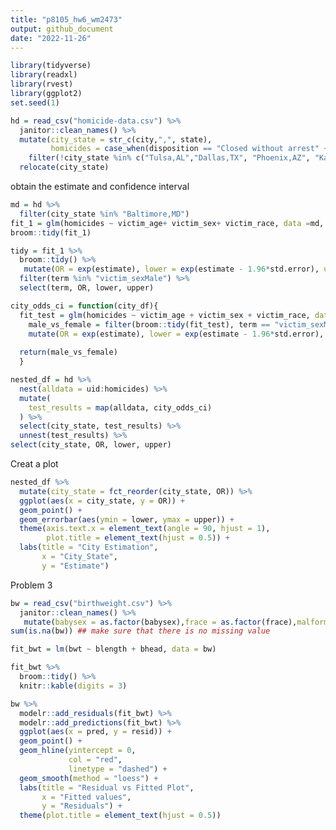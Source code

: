 ```yaml
---
title: "p8105_hw6_wm2473"
output: github_document
date: "2022-11-26"
---
```


```r
library(tidyverse)
library(readxl)
library(rvest)
library(ggplot2)
set.seed(1)
```

```r
hd = read_csv("homicide-data.csv") %>% 
  janitor::clean_names() %>% 
  mutate(city_state = str_c(city,",", state), 
         homicides = case_when(disposition == "Closed without arrest" ~ "unsolved homicides", disposition == "Open/No arrest" ~ "unsolved homicides", disposition == "Closed by arrest" ~ "solved homicides"), victim_age = as.numeric(victim_age), homicides = as.factor(homicides)) %>% 
    filter(!city_state %in% c("Tulsa,AL","Dallas,TX", "Phoenix,AZ", "Kansas City,MO"),victim_race %in% c("Black","White")) %>% 
  relocate(city_state)
```

obtain the estimate and confidence interval 
```r
md = hd %>% 
  filter(city_state %in% "Baltimore,MD") 
fit_1 = glm(homicides ~ victim_age+ victim_sex+ victim_race, data =md, family= binomial()) 
broom::tidy(fit_1)

tidy = fit_1 %>% 
  broom::tidy() %>% 
   mutate(OR = exp(estimate), lower = exp(estimate - 1.96*std.error), upper = exp(estimate + 1.96*std.error)) %>% 
  filter(term %in% "victim_sexMale") %>% 
  select(term, OR, lower, upper)
```


```r
city_odds_ci = function(city_df){
  fit_test = glm(homicides ~ victim_age + victim_sex + victim_race, data =city_df, family= binomial())  
    male_vs_female = filter(broom::tidy(fit_test), term == "victim_sexMale") %>% 
    mutate(OR = exp(estimate), lower = exp(estimate - 1.96*std.error), upper = exp(estimate + 1.96*std.error))
    
  return(male_vs_female)
  }
```

```r
nested_df = hd %>%
  nest(alldata = uid:homicides) %>% 
  mutate(
    test_results = map(alldata, city_odds_ci)
  ) %>% 
  select(city_state, test_results) %>% 
  unnest(test_results) %>% 
select(city_state, OR, lower, upper)
```

Creat a plot
```r
nested_df %>%
  mutate(city_state = fct_reorder(city_state, OR)) %>%
  ggplot(aes(x = city_state, y = OR)) +
  geom_point() +
  geom_errorbar(aes(ymin = lower, ymax = upper)) +
  theme(axis.text.x = element_text(angle = 90, hjust = 1), 
        plot.title = element_text(hjust = 0.5)) +
  labs(title = "City Estimation",
       x = "City_State",
       y = "Estimate") 
```


Problem 3
```r
bw = read_csv("birthweight.csv") %>% 
  janitor::clean_names() %>% 
   mutate(babysex = as.factor(babysex),frace = as.factor(frace),malform = as.factor(malform), mrace = as.factor(mrace)) 
sum(is.na(bw)) ## make sure that there is no missing value
```


```r
fit_bwt = lm(bwt ~ blength + bhead, data = bw) 

fit_bwt %>%   
  broom::tidy() %>% 
  knitr::kable(digits = 3)
```

```r
bw %>%
  modelr::add_residuals(fit_bwt) %>%
  modelr::add_predictions(fit_bwt) %>%
  ggplot(aes(x = pred, y = resid)) +
  geom_point() +
  geom_hline(yintercept = 0,
             col = "red",
             linetype = "dashed") +
  geom_smooth(method = "loess") +
  labs(title = "Residual vs Fitted Plot",
       x = "Fitted values",
       y = "Residuals") +
  theme(plot.title = element_text(hjust = 0.5))
```


